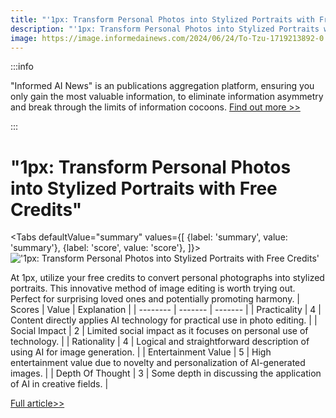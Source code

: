 ```yaml
---
title: "'1px: Transform Personal Photos into Stylized Portraits with Free Credits'"
description: "'1px: Transform Personal Photos into Stylized Portraits with Free Credits'"
image: https://image.informedainews.com/2024/06/24/To-Tzu-1719213892-0.jpg
---
```



:::info

"Informed AI News" is an publications aggregation platform, ensuring you only gain the most valuable information, to eliminate information asymmetry and break through the limits of information cocoons.  [Find out more >>](/)

:::

# "1px: Transform Personal Photos into Stylized Portraits with Free Credits"


<Tabs
	defaultValue="summary"
	values={[
	{label: 'summary', value: 'summary'},
	{label: 'score', value: 'score'},
]}>
<TabItem value="summary">
<img
  src="https://image.informedainews.com/2024/06/24/To-Tzu-1719213892-0.jpg"
  alt="'1px: Transform Personal Photos into Stylized Portraits with Free Credits'"
/>



At 1px, utilize your free credits to convert personal photographs into stylized portraits. This innovative method of image editing is worth trying out. Perfect for surprising loved ones and potentially promoting harmony.
</TabItem>
<TabItem value="score">
	| Scores     | Value   | Explanation |
	| -------- | ------- | ------- |
	| Practicality  | 4    | Content directly applies AI technology for practical use in photo editing.    |
	| Social Impact | 2     | Limited social impact as it focuses on personal use of technology.    |
	| Rationality    | 4    | Logical and straightforward description of using AI for image generation.    |
	| Entertainment Value    | 5    | High entertainment value due to novelty and personalization of AI-generated images.    |
	| Depth Of Thought    | 3    | Some depth in discussing the application of AI in creative fields.    |
</TabItem>
</Tabs>

[Full article>>](https://x.com/bearbig/status/1803979424649368020)
